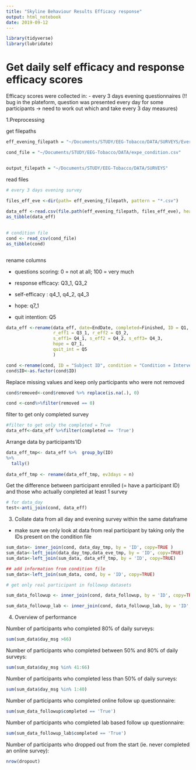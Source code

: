 ```yaml
---
title: "Skyline Behaviour Results Efficacy response"
output: html_notebook
date: 2019-09-12
---
```



```r
library(tidyverse)
library(lubridate)
```

Get daily self efficacy and response efficacy scores
=====================================================

Efficacy scores were collected in:
- every 3 days evening questionnaires (!! bug in the plateform, question was presented every day for some participants -> need to work out which and take every 3 day measures)


1.Preprocessing

get filepaths

```r


eff_evening_filepath = "~/Documents/STUDY/EEG-Tobacco/DATA/SURVEYS/Every3days"

cond_file = "~/Documents/STUDY/EEG-Tobacco/DATA/expe_condition.csv"


output_filepath = "~/Documents/STUDY/EEG-Tobacco/DATA/SURVEYS"


```

read files

```r
# every 3 days evening survey
  
files_eff_eve <-dir(path= eff_evening_filepath, pattern = "*.csv") 

data_eff <-read.csv(file.path(eff_evening_filepath, files_eff_eve), header = TRUE, sep = ",", dec = ".")
as_tibble(data_eff)
    

# condition file
cond <- read_csv(cond_file)
as_tibble(cond)



```

rename columns 

- questions scoring: 0 = not at all; 100 = very much

- response efficacy: Q3_1, Q3_2
- self-efficacy : q4_1, q4_2, q4_3
- hope: q7_1
- quit intention: Q5

```r

data_eff <-rename(data_eff, date=EndDate, completed=Finished, ID = Q1, 
                  r_eff1 = Q3_1, r_eff2 = Q3_2, 
                  s_eff1= Q4_1, s_eff2 = Q4_2, s_eff3= Q4_3, 
                  hope = Q7_1, 
                  quit_int = Q5
                  )

cond <-rename(cond, ID = "Subject ID", condition = "Condition = Intervention", removed= "REMOVED")
cond$ID<-as.factor(cond$ID)

```

Replace missing values and keep only participants who were not removed

```r
cond$removed<-cond$removed %>% replace(is.na(.), 0)

cond <-cond%>%filter(removed == 0)

```

filter to get only completed survey
```r
#filter to get only the completed = True
data_eff<-data_eff %>%filter(completed == 'True')
```


Arrange data by participants'ID 

```r

data_eff_tmp<- data_eff %>%  group_by(ID) 
%>%
  tally()
  
data_eff_tmp <- rename(data_eff_tmp, ev3days = n)
```







Get the difference between participant enrolled (= have a participant ID) and those who actually conpleted at least 1 survey

```r
# for data_day
test<-anti_join(cond, data_eff)
```




3. Collate data from all day and evening survey within the same dataframe

+ make sure we only look at data from real participant by taking only the IDs present on the condition file

```r
sum_data<- inner_join(cond, data_day_tmp, by = 'ID', copy=TRUE )
sum_data<-left_join(data_day_tmp,data_eve_tmp, by = 'ID', copy=TRUE)
sum_data<-left_join(sum_data, data_eff_tmp, by = 'ID', copy=TRUE)

## add information from condition file
sum_data<-left_join(sum_data, cond, by = 'ID', copy=TRUE)

# get only real participant in followup datasets

sum_data_followup <- inner_join(cond, data_followup, by = 'ID', copy=TRUE )

sum_data_followup_lab <- inner_join(cond, data_followup_lab, by = 'ID', copy=TRUE )


```



4. Overview of performance

Number of participants who completed 80% of daily surveys:

```r
sum(sum_data$day_msg >66)
```

Number of participants who completed between 50% and 80% of daily surveys:

```r
sum(sum_data$day_msg %in% 41:66)

```

Number of participants who completed less than 50% of daily surveys:

```r
sum(sum_data$day_msg %in% 1:40)
```

Number of participants who completed online follow up questionnaire:

```r
sum(sum_data_followup$completed == 'True')

```

Number of participants who completed lab based follow up questionnaire:
```r
sum(sum_data_followup_lab$completed == 'True')

```


Number of participants who dropped out from the start (ie. never completed an online survey):

```r
nrow(dropout)
```
















